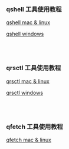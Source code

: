 ### qshell 工具使用教程

[qshell mac & linux](https://dn-odum9helk.qbox.me/spjc/7.mp4)

[qshell windows](https://dn-odum9helk.qbox.me/spjc/qshell-win.mp4)

<br>
</br>

### qrsctl 工具使用教程 
[qrsctl mac & linux](https://dn-odum9helk.qbox.me/spjc/avthumb/qrsctl.mov.mp4)

[qrsctl windows](https://dn-odum9helk.qbox.me/spjc/qrsctl-win.mp4)

<br>
</br>

### qfetch 工具使用教程
[qfetch mac & linux](https://dn-odum9helk.qbox.me/spjc/avthumb/qfetch.mov.mp4)